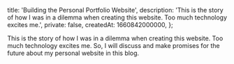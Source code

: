   title: 'Building the Personal Portfolio Website',
  description:
    'This is the story of how I was in a dilemma when creating this website. Too much technology excites me.',
  private: false,
  createdAt: 1660842000000,
};

This is the story of how I was in a dilemma when creating this website. Too much technology excites me. So, I will discuss and make promises for the future about my personal website in this blog.
